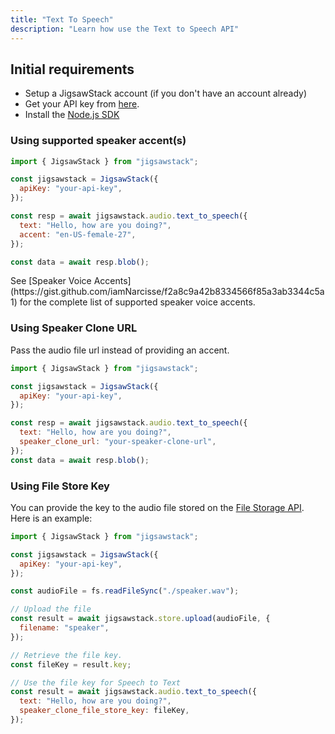 ```yaml
---
title: "Text To Speech"
description: "Learn how use the Text to Speech API"
---
```


## Initial requirements

- Setup a JigsawStack account (if you don't have an account already)
- Get your API key from [here](https://jigsawstack.com/dashboard).
- Install the [Node.js SDK](/docs/quick-start/node/introduction)

### Using supported speaker accent(s)

<CodeGroup>

```javascript node.js
import { JigsawStack } from "jigsawstack";

const jigsawstack = JigsawStack({
  apiKey: "your-api-key",
});

const resp = await jigsawstack.audio.text_to_speech({
  text: "Hello, how are you doing?",
  accent: "en-US-female-27",
});

const data = await resp.blob();
```

</CodeGroup>

<Info>
  See [Speaker Voice
  Accents](https://gist.github.com/iamNarcisse/f2a8c9a42b8334566f85a3ab3344c5a1)
  for the complete list of supported speaker voice accents.
</Info>

### Using Speaker Clone URL

Pass the audio file url instead of providing an accent.

<CodeGroup>

```javascript node.js
import { JigsawStack } from "jigsawstack";

const jigsawstack = JigsawStack({
  apiKey: "your-api-key",
});

const resp = await jigsawstack.audio.text_to_speech({
  text: "Hello, how are you doing?",
  speaker_clone_url: "your-speaker-clone-url",
});
const data = await resp.blob();
```

</CodeGroup>

### Using File Store Key

You can provide the key to the audio file stored on the [File Storage API](/docs/api-reference/store/file/add). Here is an example:

<CodeGroup>

```javascript node.js
import { JigsawStack } from "jigsawstack";

const jigsawstack = JigsawStack({
  apiKey: "your-api-key",
});

const audioFile = fs.readFileSync("./speaker.wav");

// Upload the file
const result = await jigsawstack.store.upload(audioFile, {
  filename: "speaker",
});

// Retrieve the file key.
const fileKey = result.key;

// Use the file key for Speech to Text
const result = await jigsawstack.audio.text_to_speech({
  text: "Hello, how are you doing?",
  speaker_clone_file_store_key: fileKey,
});
```

</CodeGroup>
